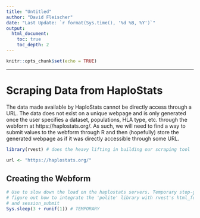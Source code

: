 ```yaml
---
title: "Untitled"
author: "David Fleischer"
date: "Last Update: `r format(Sys.time(), '%d %B, %Y')`"
output: 
  html_document:
    toc: true
    toc_depth: 2
---
```


```r
knitr::opts_chunk$set(echo = TRUE)
```

---

# Scraping Data from HaploStats

The data made available by HaploStats cannot be directly access through a URL. The data does not exist on a unique webpage and is only generated once the user specifies a dataset, populations, HLA type, etc. through the webform at https://haplostats.org/. As such, we will need to find a way to submit values to the webform through R and then (hopefully) store the generated webpage as if it was directly accessible through some URL.

```r
library(rvest) # does the heavy lifting in building our scraping tool

url <- "https://haplostats.org/"
```


## Creating the Webform

```r
# Use to slow down the load on the haplostats servers. Temporary stop-gap while I 
# figure out how to integrate the 'polite' library with rvest's html_form, html_form_set, 
# and session_submit
Sys.sleep(3 + runif(1)) # TEMPORARY 
```

